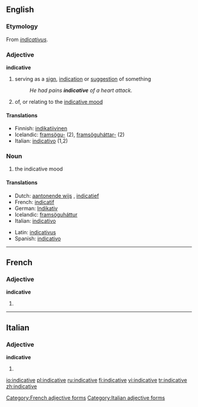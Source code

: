 ==English==

===Etymology===
From {{L.}} ''[[indicativus]]''.

===Adjective===
'''indicative'''

# serving as a [[sign]], [[indication]] or [[suggestion]] of something
#:''He had pains '''indicative''' of a heart attack.''
# {{grammar}} of, or relating to the [[indicative mood]]

====Translations====
{{trans-top|serving as a sign}}
*Finnish: [[indikatiivinen]]
*Icelandic: [[framsögu-]] (2), [[framsöguháttar-]] (2)
*Italian: [[indicativo]] (1,2)
{{trans-mid}}
{{trans-bottom}}

===Noun===
{{wikipedia}}
{{en-noun|-}}

# {{grammar}} the indicative mood

====Translations====
{{trans-top|the indicative mood}}
*Dutch: [[aantonende wijs]] {{m}}, [[indicatief]] {{m}}
*French: [[indicatif]] {{m}}
*German: [[Indikativ]] {{m}}
*Icelandic: [[framsöguháttur]] {{m}}
*Italian: [[indicativo]] {{m}}
{{trans-mid}}
*Latin: [[indicativus]]
*Spanish: [[indicativo]]
{{trans-bottom}}

----

==French==

===Adjective===
'''indicative'''

# {{feminine of|indicatif}}

[[Category:French adjective forms]]

----

==Italian==

===Adjective===
'''indicative''' {{p}}

# {{feminine of|indicativo#Adjective|indicativo}}

[[Category:Italian adjective forms]]

[[io:indicative]]
[[pl:indicative]]
[[ru:indicative]]
[[fi:indicative]]
[[vi:indicative]]
[[tr:indicative]]
[[zh:indicative]]